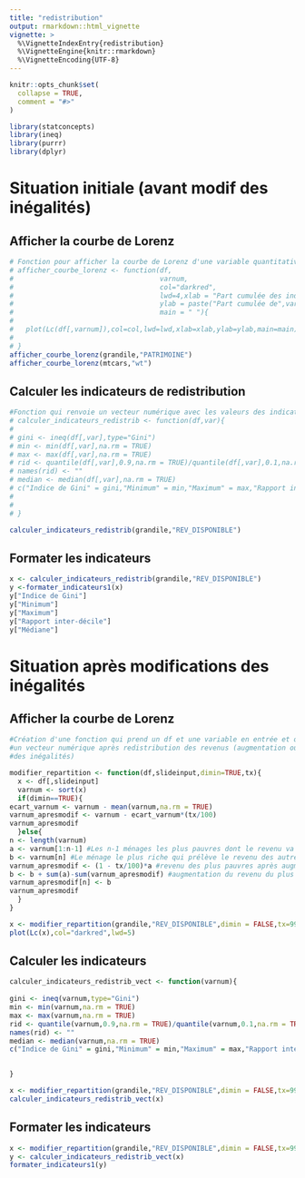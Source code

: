 ```yaml
---
title: "redistribution"
output: rmarkdown::html_vignette
vignette: >
  %\VignetteIndexEntry{redistribution}
  %\VignetteEngine{knitr::rmarkdown}
  %\VignetteEncoding{UTF-8}
---
```


```r
knitr::opts_chunk$set(
  collapse = TRUE,
  comment = "#>"
)
```

```r
library(statconcepts)
library(ineq)
library(purrr)
library(dplyr)
```

# Situation initiale (avant modif des inégalités)

## Afficher la courbe de Lorenz

```r

# Fonction pour afficher la courbe de Lorenz d'une variable quantitative cumulable
# afficher_courbe_lorenz <- function(df,
#                                    varnum,
#                                    col="darkred",
#                                    lwd=4,xlab = "Part cumulée des individus (en %)",
#                                    ylab = paste("Part cumulée de",varnum,"(en %)"),
#                                    main = " "){
#   
#   plot(Lc(df[,varnum]),col=col,lwd=lwd,xlab=xlab,ylab=ylab,main=main)
#   
# }
afficher_courbe_lorenz(grandile,"PATRIMOINE")
afficher_courbe_lorenz(mtcars,"wt")

```

## Calculer les indicateurs de redistribution

```r

#Fonction qui renvoie un vecteur numérique avec les valeurs des indicateurs de redistribution
# calculer_indicateurs_redistrib <- function(df,var){
#  
# gini <- ineq(df[,var],type="Gini")
# min <- min(df[,var],na.rm = TRUE)
# max <- max(df[,var],na.rm = TRUE)
# rid <- quantile(df[,var],0.9,na.rm = TRUE)/quantile(df[,var],0.1,na.rm = TRUE)
# names(rid) <- ""
# median <- median(df[,var],na.rm = TRUE)
# c("Indice de Gini" = gini,"Minimum" = min,"Maximum" = max,"Rapport inter-décile" = rid,"Médiane" = median)
# 
#   
# }

calculer_indicateurs_redistrib(grandile,"REV_DISPONIBLE")

```

## Formater les indicateurs

```r

x <- calculer_indicateurs_redistrib(grandile,"REV_DISPONIBLE")
y <-formater_indicateurs1(x)
y["Indice de Gini"]
y["Minimum"]
y["Maximum"]
y["Rapport inter-décile"]
y["Médiane"]

```


# Situation après modifications des inégalités

## Afficher la courbe de Lorenz

```r

#Création d'une fonction qui prend un df et une variable en entrée et qui renvoie
#un vecteur numérique après redistribution des revenus (augmentation ou diminution
#des inégalités)

modifier_repartition <- function(df,slideinput,dimin=TRUE,tx){
  x <- df[,slideinput]
  varnum <- sort(x)
  if(dimin==TRUE){
ecart_varnum <- varnum - mean(varnum,na.rm = TRUE)
varnum_apresmodif <- varnum - ecart_varnum*(tx/100)
varnum_apresmodif
  }else{
n <- length(varnum)
a <- varnum[1:n-1] #Les n-1 ménages les plus pauvres dont le revenu va être amputé
b <- varnum[n] #Le ménage le plus riche qui prélève le revenu des autres
varnum_apresmodif <- (1 - tx/100)*a #revenu des plus pauvres après augmentation des inégalités
b <- b + sum(a)-sum(varnum_apresmodif) #augmentation du revenu du plus riche qui prend tous les prélèvements
varnum_apresmodif[n] <- b
varnum_apresmodif
  }
}

x <- modifier_repartition(grandile,"REV_DISPONIBLE",dimin = FALSE,tx=99)
plot(Lc(x),col="darkred",lwd=5)


```

## Calculer les indicateurs

```r
calculer_indicateurs_redistrib_vect <- function(varnum){
 
gini <- ineq(varnum,type="Gini")
min <- min(varnum,na.rm = TRUE)
max <- max(varnum,na.rm = TRUE)
rid <- quantile(varnum,0.9,na.rm = TRUE)/quantile(varnum,0.1,na.rm = TRUE)
names(rid) <- ""
median <- median(varnum,na.rm = TRUE)
c("Indice de Gini" = gini,"Minimum" = min,"Maximum" = max,"Rapport inter-décile" = rid,"Médiane" = median)

  
}

x <- modifier_repartition(grandile,"REV_DISPONIBLE",dimin = FALSE,tx=99)
calculer_indicateurs_redistrib_vect(x)


```

## Formater les indicateurs

```r
x <- modifier_repartition(grandile,"REV_DISPONIBLE",dimin = FALSE,tx=99)
y <- calculer_indicateurs_redistrib_vect(x)
formater_indicateurs1(y)
```


